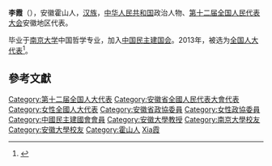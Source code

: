 '''李霞'''（{{bd|1962年||}}），安徽霍山人，[[汉族|汉族]]，[[中华人民共和国|中华人民共和国]]政治人物、[[第十二届全国人民代表大会|第十二届全国人民代表大会]]安徽地区代表。

毕业于[[南京大学|南京大学]]中国哲学专业，加入[[中国民主建国会|中国民主建国会]]。2013年，被选为[[全国人大代表|全国人大代表]]<ref>{{cite news|title=全国人大代表信息-李霞|url= http://210.82.31.1:8084/delegate/viewDelegate.action?dbid=120959|accessdate=2013-03-28|newspaper=全国人大网}}{{Dead link|date=2020年1月 |bot=InternetArchiveBot |fix-attempted=yes }}</ref>。

==參考文獻==
{{reflist}}
{{中国政治人物小作品}}
{{DEFAULTSORT:Li李}}
[[Category:第十二届全国人大代表|Category:第十二届全国人大代表]]
[[Category:安徽省全國人民代表大會代表|Category:安徽省全國人民代表大會代表]]
[[Category:女性全國人大代表|Category:女性全國人大代表]]
[[Category:安徽省政協委員|Category:安徽省政協委員]]
[[Category:女性政協委員|Category:女性政協委員]]
[[Category:中國民主建國會會員|Category:中國民主建國會會員]]
[[Category:安徽大學教授|Category:安徽大學教授]]
[[Category:南京大學校友|Category:南京大學校友]]
[[Category:安徽大學校友|Category:安徽大學校友]]
[[Category:霍山人|Category:霍山人]]
[[Category:李姓|Xia霞]]